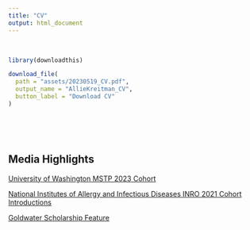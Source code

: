 ```yaml
---
title: "CV"
output: html_document
---
```


<br> 

```r
library(downloadthis)

download_file(
  path = "assets/20230519_CV.pdf",
  output_name = "AllieKreitman_CV",
  button_label = "Download CV"
)
```

<br> 

<br> 

## Media Highlights
[University of Washington MSTP 2023 Cohort](https://mstp.washington.edu/students/mstp-students/?yearChosen=2023)

[National Institutes of Allergy and Infectious Diseases INRO 2021 Cohort Introductions](https://www.niaid.nih.gov/about/postbac-spotlight-meet-inro-2021-cohort)

[Goldwater Scholarship Feature](https://www.coloradocollege.edu/newsevents/newsroom/allie-kreitman-21-named-a-goldwater-scholar.html)
